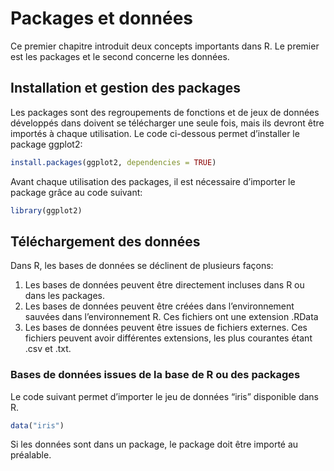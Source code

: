 # Packages et données

Ce premier chapitre introduit deux concepts importants dans R. Le premier est les packages et le second concerne les données.

## Installation et gestion des packages

Les packages sont des regroupements de fonctions et de jeux de données développés dans  doivent se télécharger une seule fois, mais ils devront être importés à chaque utilisation. Le code ci-dessous permet d'installer le package ggplot2:

```r

install.packages(ggplot2, dependencies = TRUE)

```

Avant chaque utilisation des packages, il est nécessaire d'importer le package grâce au code suivant:

```r

library(ggplot2)

```

## Téléchargement des données

Dans R, les bases de données se déclinent de plusieurs façons: 

1. Les bases de données peuvent être directement incluses dans R ou dans les packages. 
1. Les bases de données peuvent être créées dans l'environnement sauvées dans l'environnement R. Ces fichiers ont une extension .RData
1. Les bases de données peuvent être issues de fichiers externes. Ces fichiers peuvent avoir différentes extensions, les plus courantes étant .csv et .txt.

### Bases de données issues de la base de R ou des packages

Le code suivant permet d'importer le jeu de données "iris" disponible dans R. 

```r

data("iris")

```
 Si les données sont dans un package, le package doit être importé au préalable. 